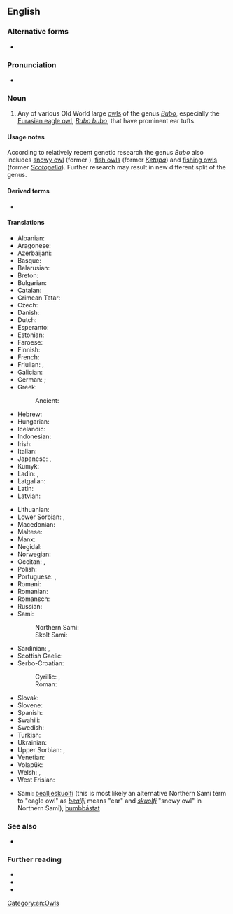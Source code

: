 {{also|eagle-owl}}
==English==

===Alternative forms===
* {{l|en|eagle-owl}}

===Pronunciation===
* {{IPA|en|/ˈiːɡəl ˈɑʊl/}}

===Noun===
{{en-noun}}

# Any of various Old World large [[owl]]s of the genus ''[[Bubo]]'', especially the [[Eurasian eagle owl]], ''[[Bubo bubo]]'', that have prominent ear tufts.

====Usage notes====
According to relatively recent genetic research the genus ''Bubo'' also includes [[snowy owl]] (former {{taxlink|Nyctea|genus|noshow=1}}), [[fish owl|fish owls]] (former ''[[Ketupa]]'') and [[fishing owl|fishing owls]] (former ''[[Scotopelia]]''). Further research may result in new different split of the genus.

====Derived terms====
* {{vern|great eagle owl}}

====Translations====
{{trans-top|large owl of genus Bubo}}
* Albanian: {{t|sq|bufi}}
* Aragonese: {{t|an|bobón|m}}
* Azerbaijani: {{t|az|yapalaq}}
* Basque: {{t|eu|hontz handi}}
* Belarusian: {{t|be|фі́лін}}
* Breton: {{t|br|toud meur}}
* Bulgarian: {{t+|bg|бухал|m}}
* Catalan: {{t+|ca|duc|m}}
* Crimean Tatar: {{t|crh|puğu}}
* Czech: {{t+|cs|výr|m}}
* Danish: {{t|da|stor hornugle|c}}
* Dutch: {{t+|nl|oehoe|m}}
* Esperanto: {{t+|eo|gufo}}
* Estonian: {{t+|et|kassikakk}}
* Faroese: {{t|fo|stór hornugla|f}}
* Finnish: {{t+|fi|huuhkaja}}
* French: {{t+|fr|grand duc|m}}
* Friulian: {{t|fur|dűc}}, {{t|fur|dűt}}
* Galician: {{t|gl|bufo real|m}}
* German: {{t+|de|Uhu|m}}; {{t|de|Schuhu|m}} {{qualifier|dialectal}}
* Greek: {{t+|el|μπούφος|m}}
*: Ancient: {{t|grc|βύας|m}}
* Hebrew: {{t+|he|אוח|m|tr=oakh|sc=Hebr}}
* Hungarian: {{t+|hu|uhu}}
* Icelandic: {{t+|is|úfur}}
* Indonesian: {{t|id|burung hantu bertanduk}}
* Irish: {{t|ga|rí-ulchabhán|m}}
* Italian: {{t|it|gufo reale|m}}
* Japanese: {{t|ja|鷲木菟|tr=washimimizuku}}, {{t+|ja|ワシミミズク}}
* Kumyk: {{t|kum|ябалакъ}}
* Ladin: {{t|lld|duch}}, {{t|lld|puin}}
* Latgalian: {{t|ltg|opūgs|m}}
* Latin: {{qualifier|Linnaeus}} {{t|la|Bubo bubo}}
* Latvian: {{t|lv|ūpis}}
{{trans-mid}}
* Lithuanian: {{t|lt|didysis apuokas}}
* Lower Sorbian: {{t|dsb|šubut}}, {{t|dsb|wjelika sowa}}
* Macedonian: {{t|mk|голем був}}
* Maltese: {{t|mt|kokka imperjali}}
* Manx: {{t|gv|hullad vooar|f}}
* Negidal: {{t|neg|умулгин}}
* Norwegian: {{t|no|hubro}}
* Occitan: {{t|oc|ducàs}}, {{t|oc|duganelàs}}
* Polish: {{t+|pl|puchacz|m-an}}
* Portuguese: {{t|pt|bufo-real|m}}, {{t|pt|corujão|m}}
* Romani: {{t-needed|rom}}
* Romanian: {{t+|ro|bufniță|f}}
* Romansch: {{t|rm|piv grond}}
* Russian: {{t+|ru|фи́лин|m}}
* Sami:
*: Northern Sami: {{t|se|lidnu}}
*: Skolt Sami: {{t|sms|hõʹppi}}
* Sardinian: {{t|sc|cuccu|m}}, {{t|sc|cuccumeu|m}}
* Scottish Gaelic: {{t|gd|cailleach-oidhche-mhòr|f}}
* Serbo-Croatian:
*: Cyrillic: {{t|sh|велика ушара|f}}, {{t|sh|буљина|f}}
*: Roman: {{t+|sh|sova ušara}}
* Slovak: {{t|sk|výr skalný|m}}
* Slovene: {{t|sl|velika uharica|f}}
* Spanish: {{t|es|búho real|m}}
* Swahili: {{t|sw|kungwi}}
* Swedish: {{t+|sv|berguv|c}}
* Turkish: {{t+|tr|puhu}}
* Ukrainian: {{t+|uk|пугач|m}}
* Upper Sorbian: {{t|hsb|šubut|m}}, {{t|hsb|pujwuj|m}}
* Venetian: {{t|vec|dùgo|m}}
* Volapük: {{t+|vo|lilalül}}
* Welsh: {{t|cy|tylluan fawr}}, {{t|cy|tylluan eryraidd}}
* West Frisian: {{t|fy|oehoe}}
{{trans-bottom}}

{{checktrans-top}}
* Sami: <!-- Please state what "kind" of Sami these words are and insert them into the above table as being that language --> [[bealljeskuolfi]] (this is most likely an alternative Northern Sami term to "eagle owl" as ''[[beallji]]'' means "ear" and ''[[skuolfi]]'' "snowy owl" in Northern Sami), [[bumbbástat]]
{{trans-mid}}
{{trans-bottom}}

===See also===
* {{l|en|horned owl}}

===Further reading===
* {{pedia|Horned owl}}
* {{specieslite|Bubo bubo|i=1}}
* {{comcatlite|Bubo bubo|i=1}}

[[Category:en:Owls]]